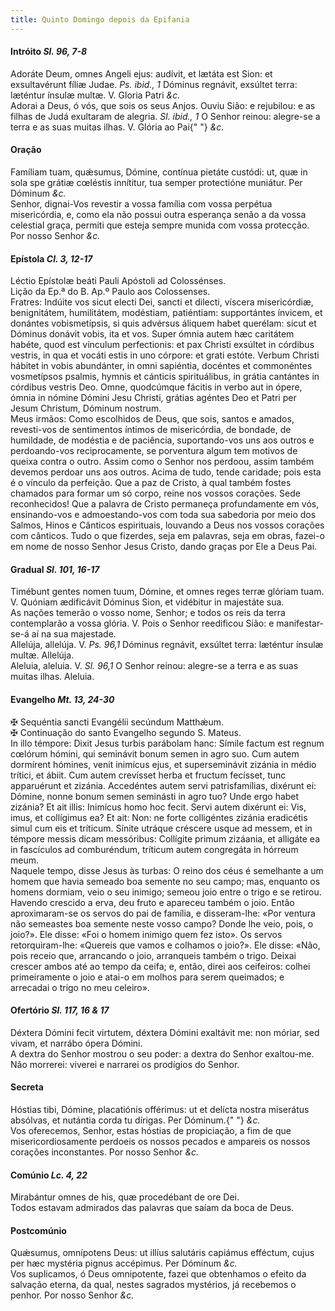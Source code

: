 ```yaml
---
title: Quinto Domingo depois da Epifania
---
```


<h4 class="text-center">
  Intróito <em>Sl. 96, 7-8</em>
</h4>
<div class="container-fluid">
  <div class="row">
    <div class="col-6 dropcaps text-justify">
      Adoráte Deum, omnes Angeli ejus: audívit, et lætáta est Sion: et
      exsultavérunt fíliæ Judae. <em>Ps. ibid., 1</em> Dóminus regnávit,
      exsúltet terra: læténtur ínsulæ multæ. V. Gloria Patri <em>&c.</em>
    </div>
    <div class="col-6 dropcaps text-justify">
      Adorai a Deus, ó vós, que sois os seus Anjos. Ouviu Sião: e rejubilou: e
      as filhas de Judá exultaram de alegria. <em>Sl. ibid., 1</em> O Senhor
      reinou: alegre-se a terra e as suas muitas ilhas. V. Glória ao Pai{" "}
      <em>&c.</em>
    </div>
  </div>
</div>

<h4 class="text-center">Oração</h4>
<div class="container-fluid">
  <div class="row">
    <div class="col-6 dropcaps text-justify">
      Famíliam tuam, quǽsumus, Dómine, contínua pietáte custódi: ut, quæ in sola
      spe grátiæ cœléstis innítitur, tua semper protectióne muniátur. Per
      Dóminum <em>&c.</em>
    </div>
    <div class="col-6 dropcaps text-justify">
      Senhor, dignai-Vos revestir a vossa família com vossa perpétua
      misericórdia, e, como ela não possui outra esperança senão a da vossa
      celestial graça, permiti que esteja sempre munida com vossa protecção. Por
      nosso Senhor <em>&c.</em>
    </div>
  </div>
</div>

<h4 class="text-center">
  Epístola <em>Cl. 3, 12-17</em>
</h4>
<div class="container-fluid">
  <div class="row">
    <div class="col-6 text-justify">
      Léctio Epístolæ beáti Pauli Apóstoli ad Colossénses.
    </div>
    <div class="col-6 text-justify">
      Lição da Ep.ª do B. Ap.º Paulo aos Colossenses.
    </div>
    <div class="col-6 dropcaps text-justify">
      Fratres: Indúite vos sicut electi Dei, sancti et dilecti, víscera
      misericórdiæ, benignitátem, humilitátem, modéstiam, patiéntiam:
      supportántes ínvicem, et donántes vobismetípsis, si quis advérsus áliquem
      habet querélam: sicut et Dóminus donávit vobis, ita et vos. Super ómnia
      autem hæc caritátem habéte, quod est vínculum perfectionis: et pax Christi
      exsúltet in córdibus vestris, in qua et vocáti estis in uno córpore: et
      grati estóte. Verbum Christi hábitet in vobis abundánter, in omni
      sapiéntia, docéntes et commonéntes vosmetípsos psalmis, hymnis et cánticis
      spirituálibus, in grátia cantántes in córdibus vestris Deo. Omne,
      quodcúmque fácitis in verbo aut in ópere, ómnia in nómine Dómini Jesu
      Christi, grátias agéntes Deo et Patri per Jesum Christum, Dóminum nostrum.
    </div>
    <div class="col-6 dropcaps text-justify">
      Meus irmãos: Como escolhidos de Deus, que sois, santos e amados,
      revesti-vos de sentimentos íntimos de misericórdia, de bondade, de
      humildade, de modéstia e de paciência, suportando-vos uns aos outros e
      perdoando-vos reciprocamente, se porventura algum tem motivos de queixa
      contra o outro. Assim como o Senhor nos perdoou, assim também devemos
      perdoar uns aos outros. Acima de tudo, tende caridade; pois esta é o
      vínculo da perfeição. Que a paz de Cristo, à qual também fostes chamados
      para formar um só corpo, reine nos vossos corações. Sede reconhecidos! Que
      a palavra de Cristo permaneça profundamente em vós, ensinando-vos e
      admoestando-vos com toda sua sabedoria por meio dos Salmos, Hinos e
      Cânticos espirituais, louvando a Deus nos vossos corações com cânticos.
      Tudo o que fizerdes, seja em palavras, seja em obras, fazei-o em nome de
      nosso Senhor Jesus Cristo, dando graças por Ele a Deus Pai.
    </div>
  </div>
</div>

<h4 class="text-center">
  Gradual <em>Sl. 101, 16-17</em>
</h4>
<div class="container-fluid">
  <div class="row">
    <div class="col-6 dropcaps text-justify">
      Timébunt gentes nomen tuum, Dómine, et omnes reges terræ glóriam tuam. V.
      Quóniam ædificávit Dóminus Sion, et vidébitur in majestáte sua.
    </div>
    <div class="col-6 dropcaps text-justify">
      As nações temerão o vosso nome, Senhor; e todos os reis da terra
      contemplarão a vossa glória. V. Pois o Senhor reedificou Sião: e
      manifestar-se-á aí na sua majestade.
    </div>
    <div class="col-6 text-justify">
      Allelúja, allelúja. V. <em>Ps. 96,1</em> Dóminus regnávit, exsúltet terra:
      læténtur ínsulæ multæ. Allelúja.
    </div>
    <div class="col-6 text-justify">
      Aleluia, aleluia. V. <em>Sl. 96,1</em> O Senhor reinou: alegre-se a terra
      e as suas muitas ilhas. Aleluia.
    </div>
  </div>
</div>

<h4 class="text-center">
  Evangelho <em>Mt. 13, 24-30</em>
</h4>
<div class="container-fluid">
  <div class="row">
    <div class="col-6 text-justify">
      <span class="text-danger">&#10016;</span> Sequéntia sancti Evangélii
      secúndum Matthǽum.
    </div>
    <div class="col-6 text-justify">
      <span class="text-danger">&#10016;</span> Continuação do santo Evangelho
      segundo S. Mateus.
    </div>
    <div class="col-6 dropcaps text-justify">
      In illo témpore: Dixit Jesus turbis parábolam hanc: Símile factum est
      regnum cœlórum hómini, qui seminávit bonum semen in agro suo. Cum autem
      dormírent hómines, venit inimícus ejus, et superseminávit zizánia in médio
      trítici, et ábiit. Cum autem crevísset herba et fructum fecísset, tunc
      apparuérunt et zizánia. Accedéntes autem servi patrisfamílias, dixérunt
      ei: Dómine, nonne bonum semen seminásti in agro tuo? Unde ergo habet
      zizánia? Et ait illis: Inimícus homo hoc fecit. Servi autem dixérunt ei:
      Vis, imus, et collígimus ea? Et ait: Non: ne forte colligéntes zizánia
      eradicétis simul cum eis et tríticum. Sínite utráque créscere usque ad
      messem, et in témpore messis dicam messóribus: Collígite primum zizáania,
      et alligáte ea in fascículos ad comburéndum, tríticum autem congregáta in
      hórreum meum.
    </div>
    <div class="col-6 dropcaps text-justify">
      Naquele tempo, disse Jesus às turbas: O reino dos céus é semelhante a um
      homem que havia semeado boa semente no seu campo; mas, enquanto os homens
      dormiam, veio o seu inimigo; semeou joio entre o trigo e se retirou.
      Havendo crescido a erva, deu fruto e apareceu também o joio. Então
      aproximaram-se os servos do pai de família, e disseram-lhe: «Por ventura
      não semeastes boa semente neste vosso campo? Donde lhe veio, pois, o
      joio?». Ele disse: «Foi o homem inimigo quem fez isto». Os servos
      retorquiram-lhe: «Quereis que vamos e colhamos o joio?». Ele disse: «Não,
      pois receio que, arrancando o joio, arranqueis também o trigo. Deixai
      crescer ambos até ao tempo da ceifa; e, então, direi aos ceifeiros: colhei
      primeiramente o joio e atai-o em molhos para serem queimados; e arrecadai
      o trigo no meu celeiro».
    </div>
  </div>
</div>

<h4 class="text-center">
  Ofertório <em>Sl. 117, 16 & 17</em>
</h4>
<div class="container-fluid">
  <div class="row">
    <div class="col-6 dropcaps text-justify">
      Déxtera Dómini fecit virtutem, déxtera Dómini exaltávit me: non móriar,
      sed vivam, et narrábo ópera Dómini.
    </div>
    <div class="col-6 dropcaps text-justify">
      A dextra do Senhor mostrou o seu poder: a dextra do Senhor exaltou-me. Não
      morrerei: viverei e narrarei os prodígios do Senhor.
    </div>
  </div>
</div>

<h4 class="text-center">Secreta</h4>
<div class="container-fluid">
  <div class="row">
    <div class="col-6 dropcaps text-justify">
      Hóstias tibi, Dómine, placatiónis offérimus: ut et delícta nostra
      miserátus absólvas, et nutántia corda tu dírigas. Per Dóminum.{" "}
      <em>&c.</em>
    </div>
    <div class="col-6 dropcaps text-justify">
      Vos oferecemos, Senhor, estas hóstias de propiciação, a fim de que
      misericordiosamente perdoeis os nossos pecados e ampareis os nossos
      corações inconstantes. Por nosso Senhor <em>&c.</em>
    </div>
  </div>
</div>

<h4 class="text-center">
  Comúnio <em>Lc. 4, 22</em>
</h4>
<div class="container-fluid">
  <div class="row">
    <div class="col-6 dropcaps text-justify">
      Mirabántur omnes de his, quæ procedébant de ore Dei.
    </div>
    <div class="col-6 dropcaps text-justify">
      Todos estavam admirados das palavras que saíam da boca de Deus.
    </div>
  </div>
</div>

<h4 class="text-center">Postcomúnio</h4>
<div class="container-fluid">
  <div class="row">
    <div class="col-6 dropcaps text-justify">
      Quǽsumus, omnípotens Deus: ut illíus salutáris capiámus efféctum, cujus
      per hæc mystéria pignus accépimus. Per Dóminum <em>&c.</em>
    </div>
    <div class="col-6 dropcaps text-justify">
      Vos suplicamos, ó Deus omnipotente, fazei que obtenhamos o efeito da
      salvação eterna, da qual, nestes sagrados mystérios, já recebemos o
      penhor. Por nosso Senhor <em>&c.</em>
    </div>
  </div>
</div>
